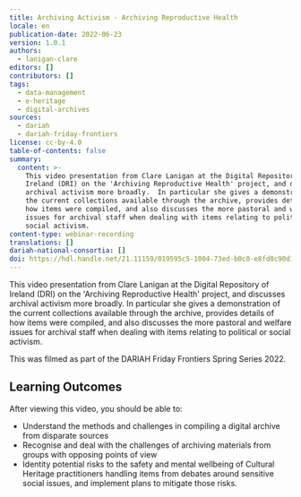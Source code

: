 ```yaml
---
title: Archiving Activism - Archiving Reproductive Health
locale: en
publication-date: 2022-06-23
version: 1.0.1
authors:
  - lanigan-clare
editors: []
contributors: []
tags:
  - data-management
  - e-heritage
  - digital-archives
sources:
  - dariah
  - dariah-friday-frontiers
license: cc-by-4.0
table-of-contents: false
summary:
  content: >-
    This video presentation from Clare Lanigan at the Digital Repository of
    Ireland (DRI) on the 'Archiving Reproductive Health' project, and discusses
    archival activism more broadly.  In particular she gives a demonstration of
    the current collections available through the archive, provides details of
    how items were compiled, and also discusses the more pastoral and welfare
    issues for archival staff when dealing with items relating to political or
    social activism.
content-type: webinar-recording
translations: []
dariah-national-consortia: []
doi: https://hdl.handle.net/21.11159/019595c5-1004-73ed-b0c0-e8fd8c90d174
---
```

This video presentation from Clare Lanigan at the Digital Repository of Ireland (DRI) on the 'Archiving Reproductive Health' project, and discusses archival activism more broadly.  In particular she gives a demonstration of the current collections available through the archive, provides details of how items were compiled, and also discusses the more pastoral and welfare issues for archival staff when dealing with items relating to political or social activism.

This was filmed as part of the DARIAH Friday Frontiers Spring Series 2022.

## Learning Outcomes

After viewing this video, you should be able to:

* Understand the methods and challenges in compiling a digital archive from disparate sources
* Recognise and deal with the challenges of archiving materials from groups with opposing points of view
* Identity potential risks to the safety and mental wellbeing of Cultural Heritage practitioners handling items from debates around sensitive social issues, and implement plans to mitigate those risks.

<VideoCard provider="youtube" id="1h8UWcK-IMw" title="Archiving Activism" subtitle="Click here to view" src="/assets/content/assets/en/resources/hosted/archiving-activism-archiving-reproductive-health/dri-archiving-activism-thumbnail.png" />
